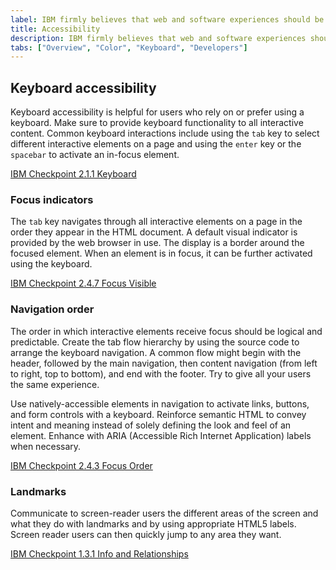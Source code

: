 ```yaml
---
label: IBM firmly believes that web and software experiences should be accessible for everyone, regardless of abilities or impairments.
title: Accessibility
description: IBM firmly believes that web and software experiences should be accessible for everyone. Carbon is committed to following best practices when it comes to accessibility.
tabs: ["Overview", "Color", "Keyboard", "Developers"]
---
```


## Keyboard accessibility

Keyboard accessibility is helpful for users who rely on or prefer using a keyboard. Make sure to provide keyboard functionality to all interactive content. Common keyboard interactions include using the `tab` key to select different interactive elements on a page and using the `enter` key or the `spacebar` to activate an in-focus element.

[IBM Checkpoint 2.1.1 Keyboard](https://www.ibm.com/able/guidelines/ci162/keyboard.html)

### Focus indicators

The `tab` key navigates through all interactive elements on a page in the order they appear in the HTML document. A default visual indicator is provided by the web browser in use. The display is a border around the focused element. When an element is in focus, it can be further activated using the keyboard.

[IBM Checkpoint 2.4.7 Focus Visible](https://www.ibm.com/able/guidelines/ci162/focus_visible.html)

### Navigation order

The order in which interactive elements receive focus should be logical and predictable. Create the tab flow hierarchy by using the source code to arrange the keyboard navigation. A common flow might begin with the header, followed by the main navigation, then content navigation (from left to right, top to bottom), and end with the footer. Try to give all your users the same experience.

Use natively-accessible elements in navigation to activate links, buttons, and form controls with a keyboard. Reinforce semantic HTML to convey intent and meaning instead of solely defining the look and feel of an element. Enhance with ARIA (Accessible Rich Internet Application) labels when necessary.

[IBM Checkpoint 2.4.3 Focus Order](https://www.ibm.com/able/guidelines/ci162/focus_order.html)

### Landmarks

Communicate to screen-reader users the different areas of the screen and what they do with landmarks and by using appropriate HTML5 labels. Screen reader users can then quickly jump to any area they want.

[IBM Checkpoint 1.3.1 Info and Relationships](https://www.ibm.com/able/guidelines/ci162/info_and_relationships.html)
